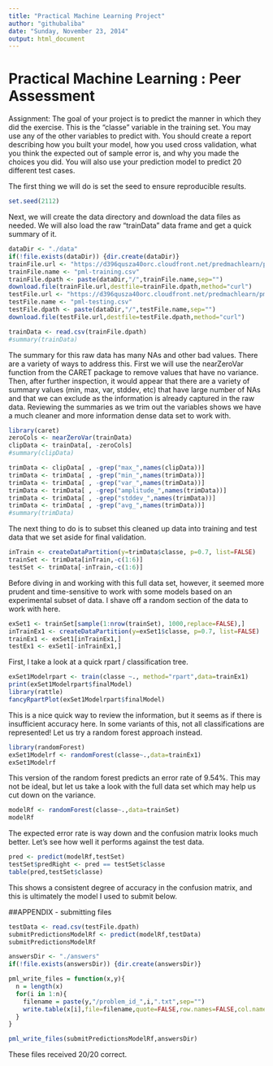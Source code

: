 ```yaml
---
title: "Practical Machine Learning Project"
author: "githubaliba"
date: "Sunday, November 23, 2014"
output: html_document
---
```


# Practical Machine Learning : Peer Assessment

Assignment:
The goal of your project is to predict the manner in which they did the exercise. This is the "classe" variable in the training set. You may use any of the other variables to predict with. You should create a report describing how you built your model, how you used cross validation, what you think the expected out of sample error is, and why you made the choices you did. You will also use your prediction model to predict 20 different test cases. 

The first thing we will do is set the seed to ensure reproducible results.
```r
set.seed(2112)
```

Next, we will create the data directory and download the data files as needed.  We will also load the raw "trainData" data frame and get a quick summary of it.

```r
dataDir <- "./data"
if(!file.exists(dataDir)) {dir.create(dataDir)}
trainFile.url <- "https://d396qusza40orc.cloudfront.net/predmachlearn/pml-training.csv"
trainFile.name <- "pml-training.csv"
trainFile.dpath <- paste(dataDir,"/",trainFile.name,sep="")
download.file(trainFile.url,destfile=trainFile.dpath,method="curl")
testFile.url <- "https://d396qusza40orc.cloudfront.net/predmachlearn/pml-testing.csv"
testFile.name <- "pml-testing.csv"
testFile.dpath <- paste(dataDir,"/",testFile.name,sep="")
download.file(testFile.url,destfile=testFile.dpath,method="curl")

trainData <- read.csv(trainFile.dpath)
#summary(trainData)
```

The summary for this raw data has many NAs and other bad values.  There are a variety of ways to address this.  First we will use the nearZeroVar function from the CARET package to remove values that have no variance.  Then, after further inspection, it would appear that there are a variety of summary values (min, max, var, stddev, etc) that have large number of NAs and that we can exclude as the information is already captured in the raw data.  Reviewing the summaries as we trim out the variables shows we have a much cleaner and more information dense data set to work with.


```r
library(caret)
zeroCols <- nearZeroVar(trainData)
clipData <- trainData[, -zeroCols]
#summary(clipData)

trimData <- clipData[ , -grep("max_",names(clipData))]
trimData <- trimData[ , -grep("min_",names(trimData))]
trimData <- trimData[ , -grep("var_",names(trimData))]
trimData <- trimData[ , -grep("amplitude_",names(trimData))]
trimData <- trimData[ , -grep("stddev_",names(trimData))]
trimData <- trimData[ , -grep("avg_",names(trimData))]
#summary(trimData)
```

The next thing to do is to subset this cleaned up data into training and test data that we set aside for final validation.

```r
inTrain <- createDataPartition(y=trimData$classe, p=0.7, list=FALSE) 
trainSet <- trimData[inTrain,-c(1:6)]
testSet <- trimData[-inTrain,-c(1:6)]
```

Before diving in and working with this full data set, however, it seemed more prudent and time-sensitive to work with some models based on an experimental subset of data.  I shave off a random section of the data to work with here.

```r
exSet1 <- trainSet[sample(1:nrow(trainSet), 1000,replace=FALSE),]
inTrainEx1 <- createDataPartition(y=exSet1$classe, p=0.7, list=FALSE) 
trainEx1 <- exSet1[inTrainEx1,]
testEx1 <- exSet1[-inTrainEx1,]
```

First, I take a look at a quick rpart / classification tree.

```r
exSet1Modelrpart <- train(classe ~., method="rpart",data=trainEx1)
print(exSet1Modelrpart$finalModel)
library(rattle)
fancyRpartPlot(exSet1Modelrpart$finalModel)
```

This is a nice quick way to review the information, but it seems as if there is insufficient accuracy here.  In some variants of this, not all classifications are represented!  Let us try a random forest approach instead.


```r
library(randomForest)
exSet1Modelrf <- randomForest(classe~.,data=trainEx1)
exSet1Modelrf
```

This version of the random forest predicts an error rate of 9.54%.  This may not be ideal, but let us take a look with the full data set which may help us cut down on the variance.


```r
modelRf <- randomForest(classe~.,data=trainSet)
modelRf
```

The expected error rate is way down and the confusion matrix looks much better.  Let's see how well it performs against the test data.

```r
pred <- predict(modelRf,testSet)
testSet$predRight <- pred == testSet$classe
table(pred,testSet$classe)
```

This shows a consistent degree of accuracy in the confusion matrix, and this is ultimately the model I used to submit below.

##APPENDIX - submitting files

```r
testData <- read.csv(testFile.dpath)
submitPredictionsModelRf <- predict(modelRf,testData)
submitPredictionsModelRf

answersDir <- "./answers"
if(!file.exists(answersDir)) {dir.create(answersDir)}

pml_write_files = function(x,y){
  n = length(x)
  for(i in 1:n){
    filename = paste(y,"/problem_id_",i,".txt",sep="")
    write.table(x[i],file=filename,quote=FALSE,row.names=FALSE,col.names=FALSE)
  }
}

pml_write_files(submitPredictionsModelRf,answersDir)
```

These files received 20/20 correct.